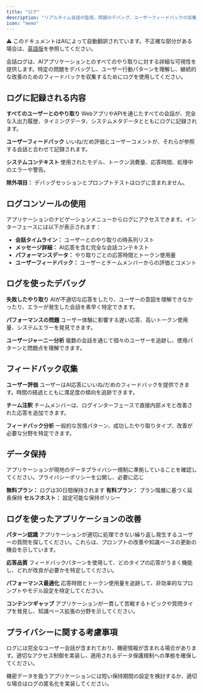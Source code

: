 ```yaml
---
title: "ログ"
description: "リアルタイム会話の監視、問題のデバッグ、ユーザーフィードバックの収集"
icon: "memo"
---
```


<Note> ⚠️ このドキュメントはAIによって自動翻訳されています。不正確な部分がある場合は、[英語版](/en/documentation/pages/monitor/logs)を参照してください。</Note>


会話ログは、AIアプリケーションとのすべてのやり取りに対する詳細な可視性を提供します。特定の問題をデバッグし、ユーザー行動パターンを理解し、継続的な改善のためのフィードバックを収集するためにログを使用してください。

## ログに記録される内容

**すべてのユーザーとのやり取り**
WebアプリやAPIを通じたすべての会話が、完全な入出力履歴、タイミングデータ、システムメタデータとともにログに記録されます。

**ユーザーフィードバック**
いいね/だめ評価とユーザーコメントが、それらが参照する会話と合わせて記録されます。

**システムコンテキスト**
使用されたモデル、トークン消費量、応答時間、処理中のエラーや警告。

**除外項目：** デバッグセッションとプロンプトテストはログに含まれません。

## ログコンソールの使用

アプリケーションのナビゲーションメニューからログにアクセスできます。インターフェースには以下が表示されます：

- **会話タイムライン：** ユーザーとのやり取りの時系列リスト
- **メッセージ詳細：** AI応答を含む完全な会話コンテキスト
- **パフォーマンスデータ：** やり取りごとの応答時間とトークン使用量
- **ユーザーフィードバック：** ユーザーとチームメンバーからの評価とコメント

## ログを使ったデバッグ

**失敗したやり取り**
AIが不適切な応答をしたり、ユーザーの意図を理解できなかったり、エラーが発生した会話を素早く特定できます。

**パフォーマンスの問題**
ユーザー体験に影響する遅い応答、高いトークン使用量、システムエラーを発見できます。

**ユーザージャーニー分析**
複数の会話を通じて個々のユーザーを追跡し、使用パターンと問題点を理解できます。

## フィードバック収集

**ユーザー評価**
ユーザーはAI応答にいいね/だめのフィードバックを提供できます。時間の経過とともに満足度の傾向を追跡できます。

**チーム注釈**
チームメンバーは、ログインターフェースで直接内部メモと改善された応答を追加できます。

**フィードバック分析**
一般的な苦情パターン、成功したやり取りタイプ、改善が必要な分野を特定できます。

## データ保持

<Warning>
アプリケーションが現地のデータプライバシー規制に準拠していることを確認してください。プライバシーポリシーを公開し、必要に応じ
</Warning>

**無料プラン：** ログは30日間保持されます
**有料プラン：** プラン階層に基づく延長保持
**セルフホスト：** 設定可能な保持ポリシー

## ログを使ったアプリケーションの改善

**パターン認識**
アプリケーションが適切に処理できない繰り返し発生するユーザーの質問を探してください。これらは、プロンプトの改善や知識ベースの更新の機会を示しています。

**応答品質**
フィードバックパターンを使用して、どのタイプの応答がうまく機能し、どれが改良が必要かを特定してください。

**パフォーマンス最適化**
応答時間とトークン使用量を追跡して、非効率的なプロンプトやモデル設定を特定してください。

**コンテンツギャップ**
アプリケーションが一貫して苦戦するトピックや質問タイプを発見し、知識ベース拡張の分野を示してください。

## プライバシーに関する考慮事項

ログには完全なユーザー会話が含まれており、機密情報が含まれる場合があります。適切なアクセス制御を実装し、適用されるデータ保護規制への準拠を確保してください。

機密データを扱うアプリケーションには短い保持期間の設定を検討するか、適切な場合はログの匿名化を実装してください。
